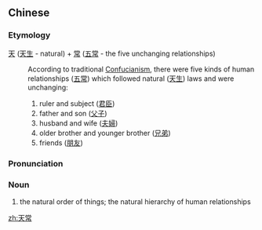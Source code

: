==Chinese==
{{zh-forms}}

===Etymology===
[[天]] ([[天生]] - natural) + [[常]] ([[五常]] - the five unchanging relationships)
: According to traditional [[Confucianism]], there were five kinds of human relationships ([[五常]]) which followed natural ([[天生]]) laws and were unchanging:
:# ruler and subject ([[君臣]])
:# father and son ([[父子]])
:# husband and wife ([[夫婦]])
:# older brother and younger brother ([[兄弟]])
:# friends ([[朋友]])

===Pronunciation===
{{zh-pron
|m=tiāncháng
|cat=n
}}

===Noun===
{{zh-noun}}

# {{lb|zh|archaic}} the natural order of things; the natural hierarchy of human relationships

[[zh:天常]]